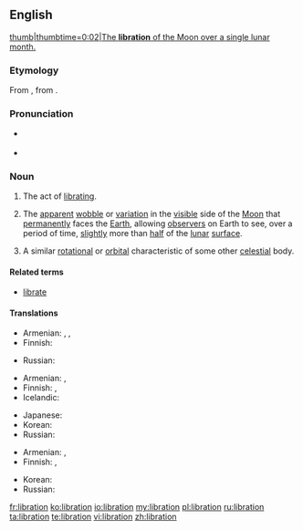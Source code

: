 {{was wotd|2010|August|14}}
==English==
{{wikipedia}}
[[File:Lunar libration with phase Oct 2007.ogv|thumb|thumbtime=0:02|The '''libration''' of the Moon over a single lunar month.]]

===Etymology===
From {{etyl|la}} {{term|libratio|lībrātiō|a hurling, swinging|lang=la}}, from {{term|libro|lībrō|poise, cause to swing|lang=la}}.

===Pronunciation===
* {{a|UK|US}} {{IPA|/laɪˈbɹeɪ.ʃən/}}
* {{audio|en-us-libration.ogg|Audio (US)}}

===Noun===
{{en-noun}}

# The act of [[librate|librating]].
# {{astronomy}} The [[apparent]] [[wobble]] or [[variation]] in the [[visible]] side of the [[Moon]] that [[permanently]] faces the [[Earth]], allowing [[observer]]s on Earth to see, over a period of time, [[slightly]] more than [[half]] of the [[lunar]] [[surface]].
# {{context|by extension}} A similar [[rotational]] or [[orbital]] characteristic of some other [[celestial]] body.

====Related terms====
* [[librate]]

====Translations====
{{trans-top|act of libration}}
* Armenian: {{t-|hy|ճոճում|tr=č̣oč̣um}}, {{t-|hy|երերում|tr=ererum}}, {{t-|hy|տատանում|tr=tatanum}}
* Finnish: {{t-|fi|huojunta}}
{{trans-mid}}
* Russian: {{t+|ru|качание}}
{{trans-bottom}}

{{trans-top|astronomy: apparent wobble of the moon}}
* Armenian: {{t-|hy|լիբրացիա|tr=librac’ia}}, {{t-|hy|ճոճք|tr=č̣oč̣k’}}
* Finnish: {{t-|fi|huojunta}}, {{t-|fi|libraatio}}
* Icelandic: {{t-|is|tunglvik|n}}
{{trans-mid}}
* Japanese: {{t-|ja|秤動|tr=ひょうどう, hyōdō}}
* Korean: {{t-|ko|칭동|tr=chingdong|sc=Hang}}
* Russian: {{t+|ru|либрация}}
{{trans-bottom}}

{{trans-top|astronomy: similar characteristic of another celesial object}}
* Armenian: {{t-|hy|լիբրացիա|tr=librac’ia}}, {{t-|hy|ճոճք|tr=č̣oč̣k’}}
* Finnish: {{t-|fi|huojunta}}, {{t-|fi|libraatio}}
{{trans-mid}}
* Korean: {{t-|ko|칭동|tr=chingdong|sc=Hang}}
* Russian: {{t+|ru|либрация}}
{{trans-bottom}}

[[fr:libration]]
[[ko:libration]]
[[io:libration]]
[[my:libration]]
[[pl:libration]]
[[ru:libration]]
[[ta:libration]]
[[te:libration]]
[[vi:libration]]
[[zh:libration]]
